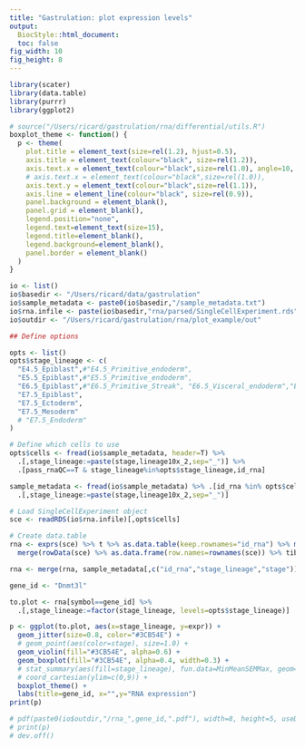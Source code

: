 ```yaml
---
title: "Gastrulation: plot expression levels"
output: 
  BiocStyle::html_document:
  toc: false
fig_width: 10
fig_height: 8
---
```

  
```r
library(scater)
library(data.table)
library(purrr)
library(ggplot2)
```

```r
# source("/Users/ricard/gastrulation/rna/differential/utils.R")
boxplot_theme <- function() {
  p <- theme(
    plot.title = element_text(size=rel(1.2), hjust=0.5),
    axis.title = element_text(colour="black", size=rel(1.2)),
    axis.text.x = element_text(colour="black",size=rel(1.0), angle=10, hjust=1),
    # axis.text.x = element_text(colour="black",size=rel(1.0)),
    axis.text.y = element_text(colour="black",size=rel(1.1)),
    axis.line = element_line(colour="black", size=rel(0.9)),
    panel.background = element_blank(),
    panel.grid = element_blank(),
    legend.position="none",
    legend.text=element_text(size=15),
    legend.title=element_blank(),
    legend.background=element_blank(),
    panel.border = element_blank()
  )
}
```

```r

io <- list()
io$basedir <- "/Users/ricard/data/gastrulation"
io$sample_metadata <- paste0(io$basedir,"/sample_metadata.txt")
io$rna.infile <- paste(io$basedir,"rna/parsed/SingleCellExperiment.rds",sep="/")
io$outdir <- "/Users/ricard/gastrulation/rna/plot_example/out"

## Define options

opts <- list()
opts$stage_lineage <- c(
  "E4.5_Epiblast",#"E4.5_Primitive_endoderm",
  "E5.5_Epiblast",#"E5.5_Primitive_endoderm",
  "E6.5_Epiblast",#"E6.5_Primitive_Streak", "E6.5_Visceral_endoderm","E6.5_Nascent_mesoderm"
  "E7.5_Epiblast",
  "E7.5_Ectoderm",
  "E7.5_Mesoderm"
  # "E7.5_Endoderm"
)

# Define which cells to use
opts$cells <- fread(io$sample_metadata, header=T) %>% 
  .[,stage_lineage:=paste(stage,lineage10x_2,sep="_")] %>% 
  .[pass_rnaQC==T & stage_lineage%in%opts$stage_lineage,id_rna] 
```

<!-- Load sample metadata -->
```r
sample_metadata <- fread(io$sample_metadata) %>% .[id_rna %in% opts$cells] %>% 
  .[,stage_lineage:=paste(stage,lineage10x_2,sep="_")]
```

<!-- Load expression data -->
```r
# Load SingleCellExperiment object
sce <- readRDS(io$rna.infile)[,opts$cells]

# Create data.table
rna <- exprs(sce) %>% t %>% as.data.table(keep.rownames="id_rna") %>% melt(id.vars="id_rna", value.name="expr", variable.name="id") %>%
  merge(rowData(sce) %>% as.data.frame(row.names=rownames(sce)) %>% tibble::rownames_to_column("ens_id") %>% .[,c("symbol","ens_id")] %>% as.data.table %>% setnames("ens_id","id"))
```

<!-- Merge data and metadata -->
```r
rna <- merge(rna, sample_metadata[,c("id_rna","stage_lineage","stage")], by="id_rna")
```

<!-- Boxplots of mean differences from manual hits -->
```r
gene_id <- "Dnmt3l"

to.plot <- rna[symbol==gene_id] %>% 
  .[,stage_lineage:=factor(stage_lineage, levels=opts$stage_lineage)]

p <- ggplot(to.plot, aes(x=stage_lineage, y=expr)) +
  geom_jitter(size=0.8, color="#3CB54E") +
  # geom_point(aes(color=stage), size=1.0) +
  geom_violin(fill="#3CB54E", alpha=0.6) +
  geom_boxplot(fill="#3CB54E", alpha=0.4, width=0.3) +
  # stat_summary(aes(fill=stage_lineage), fun.data=MinMeanSEMMax, geom="boxplot") + 
  # coord_cartesian(ylim=c(0,9)) +
  boxplot_theme() +
  labs(title=gene_id, x="",y="RNA expression")
print(p)

# pdf(paste0(io$outdir,"/rna_",gene_id,".pdf"), width=8, height=5, useDingbats = F)
# print(p)
# dev.off()
```
  
